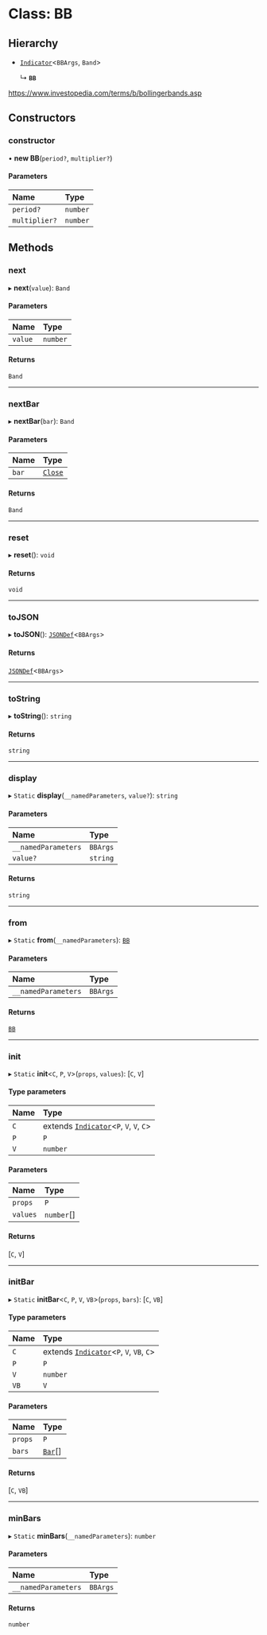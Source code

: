 # Class: BB

## Hierarchy

- [`Indicator`](Indicator)<`BBArgs`, `Band`\>

  ↳ **`BB`**

https://www.investopedia.com/terms/b/bollingerbands.asp

## Constructors

### constructor

• **new BB**(`period?`, `multiplier?`)

#### Parameters

| Name          | Type     |
| :------------ | :------- |
| `period?`     | `number` |
| `multiplier?` | `number` |

## Methods

### next

▸ **next**(`value`): `Band`

#### Parameters

| Name    | Type     |
| :------ | :------- |
| `value` | `number` |

#### Returns

`Band`
___

### nextBar

▸ **nextBar**(`bar`): `Band`

#### Parameters

| Name  | Type                              |
| :---- | :-------------------------------- |
| `bar` | [`Close`](../interfaces/Close) |

#### Returns

`Band`
___

### reset

▸ **reset**(): `void`

#### Returns

`void`

___

### toJSON

▸ **toJSON**(): [`JSONDef`](../modules.md#jsondef)<`BBArgs`\>

#### Returns

[`JSONDef`](../modules.md#jsondef)<`BBArgs`\>

___

### toString

▸ **toString**(): `string`

#### Returns

`string`

___

### display

▸ `Static` **display**(`__namedParameters`, `value?`): `string`

#### Parameters

| Name                | Type     |
| :------------------ | :------- |
| `__namedParameters` | `BBArgs` |
| `value?`            | `string` |

#### Returns

`string`

___

### from

▸ `Static` **from**(`__namedParameters`): [`BB`](BB)

#### Parameters

| Name                | Type     |
| :------------------ | :------- |
| `__namedParameters` | `BBArgs` |

#### Returns

[`BB`](BB)

___

### init

▸ `Static` **init**<`C`, `P`, `V`\>(`props`, `values`): [`C`, `V`]

#### Type parameters

| Name | Type                                                     |
| :--- | :------------------------------------------------------- |
| `C`  | extends [`Indicator`](Indicator)<`P`, `V`, `V`, `C`\> |
| `P`  | `P`                                                      |
| `V`  | `number`                                                 |

#### Parameters

| Name     | Type       |
| :------- | :--------- |
| `props`  | `P`        |
| `values` | `number`[] |

#### Returns

[`C`, `V`]

___

### initBar

▸ `Static` **initBar**<`C`, `P`, `V`, `VB`\>(`props`, `bars`): [`C`, `VB`]

#### Type parameters

| Name | Type                                                      |
| :--- | :-------------------------------------------------------- |
| `C`  | extends [`Indicator`](Indicator)<`P`, `V`, `VB`, `C`\> |
| `P`  | `P`                                                       |
| `V`  | `number`                                                  |
| `VB` | `V`                                                       |

#### Parameters

| Name    | Type                         |
| :------ | :--------------------------- |
| `props` | `P`                          |
| `bars`  | [`Bar`](../modules.md#bar)[] |

#### Returns

[`C`, `VB`]

___

### minBars

▸ `Static` **minBars**(`__namedParameters`): `number`

#### Parameters

| Name                | Type     |
| :------------------ | :------- |
| `__namedParameters` | `BBArgs` |

#### Returns

`number`
